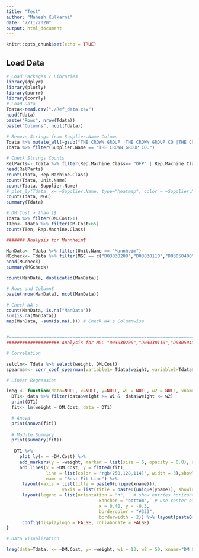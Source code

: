---
title: "Test"
author: "Mahesh Kulkarni"
date: "7/11/2020"
output: html_document
---

```{r setup, include=FALSE}
knitr::opts_chunk$set(echo = TRUE)
```

## Load Data

```{r}
# Load Packages / Libraries
library(dplyr)
library(plotly)
library(purrr)
library(corrly)
# Load Data
Tdata<-read.csv("./Ref_data.csv")
head(Tdata)
paste("Rows", nrow(Tdata))
paste("Columns", ncol(Tdata))

# Remove Strings from Supplier.Name Column
Tdata %>% mutate_all(~gsub("THE CROWN GROUP |THE CROWN GROUP CO |THE CROWN GROUP CO.", "", .))
Tdata %>% filter(Supplier.Name == "THE CROWN GROUP CO.")

# Check Strings Counts
RelParts<- Tdata %>% filter(Rep.Machine.Class== "OFP" | Rep.Machine.Class== "Related Parts")
head(RelParts)
count(Tdata, Rep.Machine.Class)
count(Tdata, Unit.Name)
count(Tdata, Supplier.Name)
# plot_ly(Tdata, x= ~Supplier.Name, type="heatmap", color = ~Supplier.Name)
count(Tdata, MGC)
summary(Tdata)

# DM Cost > than 1$
Tdata %>% filter(DM.Cost>1)
TTen<- Tdata %>% filter(DM.Cost>65)
count(TTen, Rep.Machine.Class)

####### Analysis for Mannheim¶

ManData<- Tdata %>% filter(Unit.Name == "Mannheim")
MGcheck<- Tdata %>% filter(MGC == c("D03030200","D03030110","D03050400","D14010110","D07010301","D07050200"))
head(MGcheck)
summary(MGcheck)

count(ManData, duplicated(ManData))

# Rows and ColumnS
paste(nrow(ManData), ncol(ManData))

# Check NA's
count(ManData, is.na("ManData"))
sum(is.na(ManData))
map(ManData, ~sum(is.na(.))) # Check NA's Columnwise


#=====================================================================================================================
#################### Analysis for MGC "D03030200","D03030110","D03050400","D14010110","D07010301","D07050200" ########

# Correlation

selclm<- Tdata %>% select(weight, DM.Cost)
spearman<- corr_coef_spearman(variable1= Tdata$weight, variable2=Tdata$DM.Cost, decimal = 2)

# Linear Regression

lreg <- function(data=NULL, x=NULL, y=NULL, w1 = NULL, w2 = NULL, xname="", yname=""){
  DT1<- data %>% filter(data$weight >= w1 &  data$weight <= w2)
  print(DT1)
  fit<- lm(weight ~ DM.Cost, data = DT1)

  # Anova
  print(anova(fit))
  
  # Module Summary
  print(summary(fit))
  
   DT1 %>% 
     plot_ly(x = ~DM.Cost) %>%
     add_markers(y = ~weight, marker = list(size = 5, opacity = 0.8), showlegend = TRUE, name = "") %>%
     add_lines(x = ~DM.Cost, y = fitted(fit), 
               line = list(color = 'rgb(250,128,114)', width = 3),showlegend=TRUE,
               name = "Best Fit Line") %>%
      layout(xaxis = list(title = paste0(unique(xname))),
                     yaxis = list(title = paste0(unique(yname)), showlegend = TRUE)) %>%
      layout(legend = list(orientation = "h",   # show entries horizontally
                                   xanchor = "bottom",  # use center of legend as anchor
                                   x = 0.40, y = -0.3,
                                   bordercolor = "#333",
                                   borderwidth = 2)) %>% layout(paste0('LM =', summary(fit)))%>%
      config(displaylogo = FALSE, collaborate = FALSE)
}

# Data Visualization

lreg(data=Tdata, x= ~DM.Cost, y= ~weight, w1 = 13, w2 = 50, xname="DM Cost", yname="Weight")
```